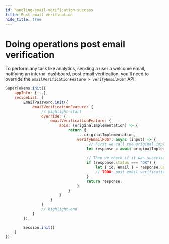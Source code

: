```yaml
---
id: handling-email-verification-success
title: Post email verification
hide_title: true
---
```



# Doing operations post email verification

To perform any task like analytics, sending a user a welcome email, notifying an internal dashboard, post email verification, you'll need to override the `emailVerificationFeature > verifyEmailPOST` API.

<BackendSDKTabs>
<TabItem value="nodejs">

```jsx
SuperTokens.init({
    appInfo: {...},
    recipeList: [
        EmailPassword.init({
            emailVerificationFeature: {
                // highlight-start
                override: {
                    emailVerificationFeature: {
                        apis: (originalImplementation) => {
                            return {
                                ...originalImplementation,
                                verifyEmailPOST: async (input) => {
                                     // First we call the original implementation
                                    let response = await originalImplementation.verifyEmailPOST(input);
                                    
                                    // Then we check if it was successfully completed
                                    if (response.status === "OK") {
                                        let { id, email } = response.user;
                                        // TODO: post email verification logic
                                    }
                                    return response;
                                }
                            }
                        }
                    }
                }
                // highlight-end
            }
        }),

        Session.init()
    ]
});
```
</TabItem>
</BackendSDKTabs>